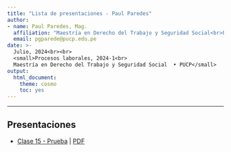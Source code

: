 ```yaml
---
title: "Lista de presentaciones - Paul Paredes"
author:
- name: Paul Paredes, Mag.
  affiliation: "Maestría en Derecho del Trabajo y Seguridad Social<br>Pontificia Universidad Católica del Perú"
  email: pgparede@pucp.edu.pe
date: >-
  Julio, 2024<br><br>
  <small>Procesos laborales, 2024-1<br>
  Maestría en Derecho del Trabajo y Seguridad Social  • PUCP</small>
output:
  html_document:
    theme: cosmo
    toc: yes
---
```


---

## Presentaciones


- [Clase 15 - Prueba](https://paulparedes.github.io/slides24/CLASE-15-PRUEBA.html) | [PDF](https://paulparedes.github.io/slides24/CLASE-15-PRUEBA.pdf)

<!--


<p><a class="btn btn-info btn-lg" target="_blank" href="slides.html"><i class="fas fa-external-link-alt"></i> View all slides in new window</a> <a class="btn btn-info btn-lg" target="_blank" href="slides.pdf" role="button"><i class="far fa-file-pdf"></i> Download PDF of all slides</a></p>

View the [R Markdown source for the slides at GitHub](https://github.com/andrewheiss/talks/tree/master/2022-03-22_uga-putting-everything-out-there).


La idea es que en el archivo index, se pone los enlaces a los slides que se van creando como el ejemplo líneas abajo. Y así de fácil, jeje

## Tell people you exist

- [Google Scholar](https://scholar.google.com/)
- [ORCID](https://orcid.org/)
- [Institutional directory](https://aysps.gsu.edu/profile/andrew-heiss/)
- [LinkedIn](https://www.linkedin.com/)

## Show people who you are

Build your own website with one of these free services:

- [Google Sites](https://sites.google.com/)
- [WordPress](https://wordpress.com/)
- [Wix](https://www.wix.com/)
- [Weebly](https://www.weebly.com/)

More control:

- [Netlify Drop](https://app.netlify.com/drop) (or the [full Netlify](https://www.netlify.com/))
- [GitHub Pages](https://pages.github.com/)
- Completely self-hosted
    - [DigitalOcean](https://www.digitalocean.com/)
    - [Installing the Apache Web Server on a DigitalOcean server](https://www.digitalocean.com/community/tutorials/how-to-install-the-apache-web-server-on-ubuntu-18-04)

Example pages:

- [Suparna Chaudhry](http://www.suparnachaudhry.com/) (Google Sites + custom domain name)
- [John Holbein](https://sites.google.com/site/johnbholbein/) (Google Sites + default domain name)
- [Devon Cantwell](https://www.devoncantwell.com/) (Squarespace)
- [Joannie Tremblay-Boire](http://joannieboire.weebly.com/) (Weebly)
- [Scott Cowley](http://www.scottcowley.com/) (WordPress)
- [Julia Silge](https://juliasilge.com/) (R Markdown + blogdown + [Hugo Academic](https://wowchemy.com/) + self-hosted)

Domain names:

- Best registrar I've found: [iwantmyname.com](https://iwantmyname.com/)

## Show people what you do

- [SocArXiv](https://socopen.org/)

&nbsp;

&nbsp;

-->
